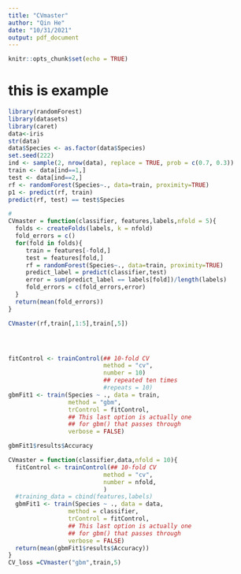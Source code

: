 ```yaml
---
title: "CVmaster"
author: "Qin He"
date: "10/31/2021"
output: pdf_document
---
```


```r
knitr::opts_chunk$set(echo = TRUE)
```


# this is example
```r
library(randomForest)
library(datasets)
library(caret)
data<-iris
str(data)
data$Species <- as.factor(data$Species)
set.seed(222)
ind <- sample(2, nrow(data), replace = TRUE, prob = c(0.7, 0.3))
train <- data[ind==1,]
test <- data[ind==2,]
rf <- randomForest(Species~., data=train, proximity=TRUE)
p1 <- predict(rf, train)
predict(rf, test) == test$Species
```

```r
# 
CVmaster = function(classifier, features,labels,nfold = 5){
  folds <- createFolds(labels, k = nfold)
  fold_errors = c()
  for(fold in folds){
     train = features[-fold,]
     test = features[fold,]
     rf = randomForest(Species~., data=train, proximity=TRUE)
     predict_label = predict(classifier,test)
     error = sum(predict_label == labels[fold])/length(labels)
     fold_errors = c(fold_errors,error)
  }
  return(mean(fold_errors))
}

CVmaster(rf,train[,1:5],train[,5])





```

```r
fitControl <- trainControl(## 10-fold CV
                           method = "cv",
                           number = 10)
                           ## repeated ten times
                           #repeats = 10)
gbmFit1 <- train(Species ~ ., data = train, 
                 method = "gbm", 
                 trControl = fitControl,
                 ## This last option is actually one
                 ## for gbm() that passes through
                 verbose = FALSE)
```

```r
gbmFit1$results$Accuracy
```
```r
CVmaster = function(classifier,data,nfold = 10){
  fitControl <- trainControl(## 10-fold CV
                           method = "cv",
                           number = nfold,
                           )
  #training_data = cbind(features,labels)
  gbmFit1 <- train(Species ~ ., data = data, 
                 method = classifier, 
                 trControl = fitControl,
                 ## This last option is actually one
                 ## for gbm() that passes through
                 verbose = FALSE)
  return(mean(gbmFit1$results$Accuracy))
}
CV_loss =CVmaster("gbm",train,5)
```

```r

```

